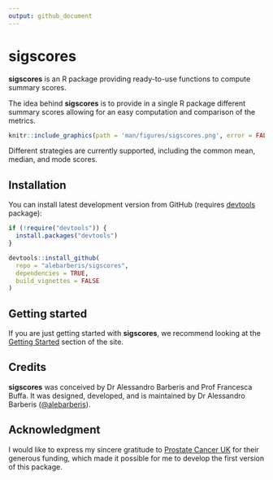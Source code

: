 ```yaml
---
output: github_document
---
```


<!-- README.md is generated from README.Rmd. Please edit the README.Rmd file -->

<!-- # ```{r, include = FALSE} -->
<!-- # knitr::opts_chunk$set( -->
<!-- #   collapse = TRUE, -->
<!-- #   comment = "#>", -->
<!-- #   # fig.path = "man/figures/README-", -->
<!-- #   fig.path = "articles/figures/", -->
<!-- #   # fig.path = "vignettes/figures/", -->
<!-- #   # fig.path = "man/figures/", -->
<!-- #   out.width = "100%" -->
<!-- # ) -->
<!-- # ``` -->

# sigscores
**sigscores** is an R package providing ready-to-use functions to compute summary scores.

The idea behind **sigscores** is to provide in a single R package different 
summary scores allowing for an easy computation and comparison of the metrics.


```r
knitr::include_graphics(path = 'man/figures/sigscores.png', error = FALSE)
```

Different strategies are currently supported, including the common mean, median, 
and mode scores.

<!-- badges: start -->
<!-- badges: end -->

## Installation

You can install latest development version from GitHub (requires [devtools](https://github.com/hadley/devtools) package):
  
  
```r
if (!require("devtools")) {
  install.packages("devtools")
}

devtools::install_github(
  repo = "alebarberis/sigscores", 
  dependencies = TRUE, 
  build_vignettes = FALSE
)
```


## Getting started
If you are just getting started with **sigscores**, we recommend looking at the
[Getting Started](https://alebarberis.github.io/sigscores/articles/sigscores.html) section of the site.

## Credits
**sigscores** was conceived by Dr Alessandro Barberis and Prof Francesca Buffa. It was designed, developed, and is maintained by Dr Alessandro Barberis ([@alebarberis](https://github.com/alebarberis)).

## Acknowledgment
I would like to express my sincere gratitude to [Prostate Cancer UK](https://prostatecanceruk.org/) 
for their generous funding, which made it possible for me to develop the first 
version of this package.
